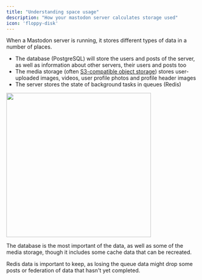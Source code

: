 ```yaml
---
title: "Understanding space usage"
description: "How your mastodon server calculates storage used"
icon: 'floppy-disk'
---
```


When a Mastodon server is running, it stores different types of data in a number of places.

- The database (PostgreSQL) will store the users and posts of the server, as well as information about other servers, their users and posts too
- The media storage (often [S3-compatible object storage](https://docs.joinmastodon.org/admin/optional/object-storage/)) stores user-uploaded images, videos, user profile photos and profile header images
- The server stores the state of background tasks in queues (Redis)

<img height="380" src="/images/space-usage.png" />

The database is the most important of the data, as well as some of the media storage, though it includes some cache data that can be recreated.

Redis data is important to keep, as losing the queue data might drop some posts or federation of data that hasn't yet completed.